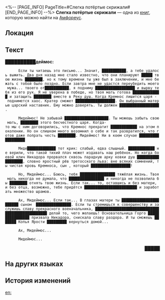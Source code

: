 <%-- [PAGE_INFO]
PageTitle=#Слегка потёртые скрижали#
[END_PAGE_INFO] --%>
{{Дополнить}}
{{Книга Инфобокс
|id           = 466
|Название     = 
|Изображение  = Предмет Слегка потёртые скрижали.png
|Мир          = Амфореус
|Томов        = 1
|Автор        = <!--нужно добавить-->
|Описание     = После перевода Мидеем на общий язык на этих скрижалях можно разобрать почти все надписи. Впрочем, с течением времени скрижали слегка разрушились, и текст стал размытым.
|Том1         = {{tx}}
|Источник1    = {{tx|Отсутствует источник}}
|Персонажи    = 
|Фракции      = 
}}
'''Слегка потёртые скрижали''' — одна из [[Книги|книг]], которую можно найти на [[Амфореус]].

==Локация==
{{Отметка карты|<!--название карты-->|<!--id отметки-->}}

==Текст==
'''██████████деймос:'''

       Если ты читаешь это письмо... Значит, ███████████, а тебе удалось выжить. Два дня назад мне стало известно, что они планируют █████ твою жизнь ████████, но к тому времени ты уже был в заключении, и мне бежать с тобой было поздно. Если завтра мне не удастся переубедить моего мужа... твоего от███████████, я подниму ██████████████████ и вырву тебя из его рук. Я не уверена в победе, но твоя мать готова █████████████ и затащить ████████ вместе в Реку душ. Когда Кремнос лишится царя - поднимется хаос. Кратер сможет ██████████████████. Он выбранный матерью царский наставник. Ему можно доверять. Ты должен ██████████████████.

       Мидеймос! Не забывай ████████████████████. Ты можешь забыть свою мать, ████████ этого бесчестного царя. Когда-то мы с ним договорились, что Кремнос прекратит ████████████ на этом поколении. Но он слишком много возомнил о себе и так развратился, что готов даже попрать честь ████████. Мидеймос! Ни в коем случае ██████████████████

       Миде█████████████ тот крик: слабый, едва слышный. ████████████ не верили, что такой тихий плач может издавать наш ребёнок. Но когда боевой клич Никадора прорвался сквозь парадную арку ковки душ ██████████████████, словно яростный рёв третосского льва: вне всяких сомнений, ты чистая кровь Кремноса, сын {{Rubi|Горго|основательница Кремноса}}, который ██████████████████!

       Но, Мидеймос... Боюсь, тебя ████████████████ тяжёлая жизнь. Твоя мать никогда не думала, что ████████████████ и никогда не позволила бы ████████ отнять твою жизнь. Если так... то, оставшись и без матери, и без отца, возможно, тебе придётся ████████████████████████ и заработать множество шрамов.

       Ах, Мидеймос... Если так... В глазах матери ты ███████████████████████ сыном {{Rubi|Горго|основательница Кремноса}} ████████████████. Если ты стремишься к совершенству и заслужишь славу прекрасного военачальника, ████████████████████████████████████████████████ делай то, чего желаешь! Основательница Горго ████████████████ призвала Никадора, снискала славу раздора. И ты сможешь ███████ Копья Ярости █████████ вернуться домой...

       Ах, Мидеймос...

       Мидеймос...

           <div align="right">█████</div>



==На других языках==
{{На других языках
|en   = Worn Stone Letter Tablet
|zhs  = 有所磨损的信笺石板
|zht  = 有所磨損的信箋石板
|ja   = 磨耗した便箋の石板
|ko   = 마모된 편지 석판
|es   = Losa desgastada con mensajes
|fr   = Tablette de lettres en pierre usée
|ru   = Слегка потёртые скрижали
|th   = แผ่นหินจดหมายที่สึกหรอ
|vi   = Phiến Đá Viết Thư Sứt Mẻ
|de   = Beschädigte Nachrichtentafel
|id   = Tablet Batu Surat yang Usang
|pt   = Tabuleta de Pedra Grafada Desgastada
}}

==История изменений==
{{История изменений|3.5}}

[[en:]]